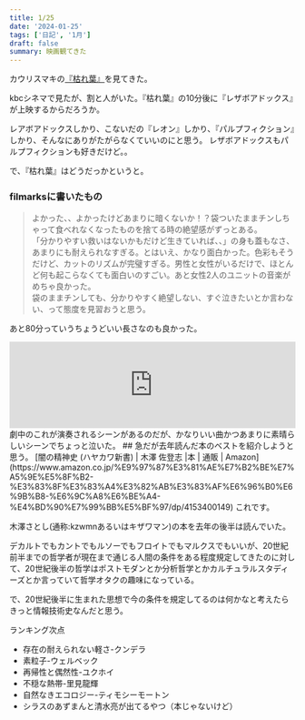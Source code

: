 ```yaml
---
title: 1/25
date: '2024-01-25'
tags: ['日記', '1月']
draft: false
summary: 映画観てきた
---
```

カウリスマキの[『枯れ葉』](https://www.youtube.com/watch?v=eYpgp6ZPGQQ&embeds_referring_euri=https%3A%2F%2Fkareha-movie.com%2F&source_ve_path=MjM4NTE&feature=emb_title)を見てきた。

kbcシネマで見たが、割と人がいた。『枯れ葉』の10分後に『レザボアドックス』が上映するからだろうか。

レアボアドックスしかり、こないだの『レオン』しかり、『パルプフィクション』しかり、そんなにありがたがらなくていいのにと思う。
レザボアドックスもパルプフィクションも好きだけど。。

で、『枯れ葉』はどうだっかというと。
### filmarksに書いたもの
>よかった、、よかったけどあまりに暗くないか！？袋ついたままチンしちゃって食べれなくなったものを捨てる時の絶望感がずっとある。  
「分かりやすい救いはないかもだけど生きていれば、、」の身も蓋もなさ、あまりにも耐えられなすぎる。とはいえ、かなり面白かった。色彩もそうだけど、カットのリズムが完璧すぎる。男性と女性がいるだけで、ほとんど何も起こらなくても面白いのすごい。あと女性2人のユニットの音楽がめちゃ良かった。  
袋のままチンしても、分かりやすく絶望しない、すぐ泣きたいとか言わない、って態度を見習おうと思う。

あと80分っていうちょうどいい長さなのも良かった。
<iframe src="https://open.spotify.com/embed/track/3MST6myDUVA6tzowlQ58I4?utm_source=generator&theme=0" width="100%" height="152" frameBorder="0" allowfullscreen="" allow="autoplay; clipboard-write; encrypted-media; fullscreen; picture-in-picture" loading="lazy"></iframe>
劇中のこれが演奏されるシーンがあるのだが、かなりいい曲かつあまりに素晴らしいシーンでちょっと泣いた。
## 急だが去年読んだ本のベストを紹介しようと思う。
[闇の精神史 (ハヤカワ新書) | 木澤 佐登志 |本 | 通販 | Amazon](https://www.amazon.co.jp/%E9%97%87%E3%81%AE%E7%B2%BE%E7%A5%9E%E5%8F%B2-%E3%83%8F%E3%83%A4%E3%82%AB%E3%83%AF%E6%96%B0%E6%9B%B8-%E6%9C%A8%E6%BE%A4-%E4%BD%90%E7%99%BB%E5%BF%97/dp/4153400149)
これです。

木澤さとし(通称:kzwmnあるいはキザワマン)の本を去年の後半は読んでいた。

デカルトでもカントでもルソーでもフロイトでもマルクスでもいいが、20世紀前半までの哲学者が現在まで通じる人間の条件をある程度規定してきたのに対して、20世紀後半の哲学はポストモダンとか分析哲学とかカルチュラルスタディーズとか言っていて哲学オタクの趣味になっている。

で、20世紀後半に生まれた思想で今の条件を規定してるのは何かなと考えたらきっと情報技術史なんだと思う。

ランキング次点
- 存在の耐えられない軽さ-クンデラ
- 素粒子-ウェルベック
- 再帰性と偶然性-ユクホイ
- 不穏な熱帯-里見龍輝
- 自然なきエコロジー-ティモシーモートン
- シラスのあずまんと清水亮が出てるやつ（本じゃないけど）